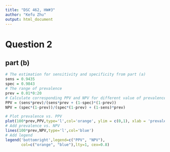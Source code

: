 ```yaml
---
title: "DSC 462, HW#3"
author: "Kefu Zhu"
output: html_document
---
```


# Question 2
## part (b)
```r
# The estimation for sensitivity and specificity from part (a)
sens = 0.9435
spec = 0.9843
# The range of prevalence
prev = 0.01*0:20
# Calculate corresponding PPV and NPV for different value of prevalence
PPV = (sens*prev)/(sens*prev + (1-spec)*(1-prev))
NPV = (spec*(1-prev))/(spec*(1-prev) + (1-sens)*prev)
```

```r
# Plot prevalence vs. PPV
plot(100*prev,PPV,type='l',col='orange', ylim = c(0,1), xlab = 'prevalence (%)', ylab = 'PPV/NPV')
# Add prevalence vs. NPV
lines(100*prev,NPV,type='l',col='blue')
# Add legend
legend('bottomright',legend=c("PPV", "NPV"),
       col=c("orange", "blue"),lty=1, cex=0.8)
```

